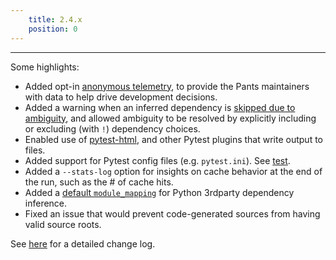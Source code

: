 ```yaml
---
    title: 2.4.x
    position: 0
---
```




---

Some highlights:

* Added opt-in [anonymous telemetry](https://www.pantsbuild.org/v2.4/docs/anonymous-telemetry), to provide the Pants maintainers with data to help drive development decisions.
* Added a warning when an inferred dependency is [skipped due to ambiguity](https://github.com/pantsbuild/pants/pull/11792), and allowed ambiguity to be resolved by explicitly including or excluding (with `!`) dependency choices.
* Enabled use of [pytest-html](https://pypi.org/project/pytest-html/), and other Pytest plugins that write output to files.
* Added support for Pytest config files (e.g. `pytest.ini`). See [test](doc:python-test-goal).
* Added a `--stats-log` option for insights on cache behavior at the end of the run, such as the # of cache hits.
* Added a [default `module_mapping`](https://github.com/pantsbuild/pants/issues/11634) for Python 3rdparty dependency inference.
* Fixed an issue that would prevent code-generated sources from having valid source roots.

See [here](https://github.com/pantsbuild/pants/blob/master/src/python/pants/notes/2.4.x.md) for a detailed change log.